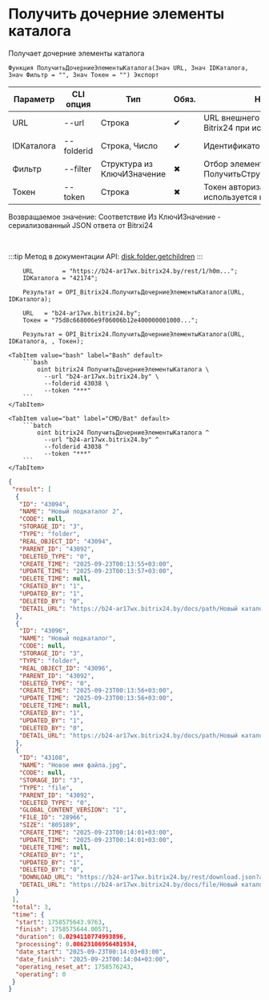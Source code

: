 ﻿---
sidebar_position: 7
description: Получить дочерние элементы каталога и другие функции для работы с Bitrix24 в Открытом пакете интеграций - бесплатной open-source библиотеке интеграций для 1С:Предприятие 8, OneScript и CLI
keywords: [1C, 1С, 1С:Предприятие, 1С:Предприятие 8.3, API, Интеграция, Сервисы, Обмен, OneScript, CLI, Bitrix24]
---


# Получить дочерние элементы каталога
 Получает дочерние элементы каталога



`Функция ПолучитьДочерниеЭлементыКаталога(Знач URL, Знач IDКаталога, Знач Фильтр = "", Знач Токен = "") Экспорт`

  | Параметр | CLI опция | Тип | Обяз. | Назначение |
  |-|-|-|-|-|
  | URL | --url | Строка | &#x2714; | URL внешнего вебхука или адрес Bitrix24 при использовании токена |
  | IDКаталога | --folderid | Строка, Число | &#x2714; | Идентификатор каталога |
  | Фильтр | --filter | Структура из КлючИЗначение | &#x2716; | Отбор элементов (См. ПолучитьСтруктуруФильтраКаталога) |
  | Токен | --token | Строка | &#x2716; | Токен авторизации, если используется не вебхук |

  
  Возвращаемое значение:   Соответствие Из КлючИЗначение - сериализованный JSON ответа от Bitrxi24

<br/>

:::tip
Метод в документации API: [disk.folder.getchildren](https://dev.1c-bitrix.ru/rest_help/disk/folder/disk_folder_getchildren.php)
:::
<br/>


```bsl title="Пример использования для 1С:Предприятие/OneScript"
    URL        = "https://b24-ar17wx.bitrix24.by/rest/1/h0m...";
    IDКаталога = "42174";

    Результат = OPI_Bitrix24.ПолучитьДочерниеЭлементыКаталога(URL, IDКаталога);

    URL   = "b24-ar17wx.bitrix24.by";
    Токен = "75d8c668006e9f06006b12e400000001000...";

    Результат = OPI_Bitrix24.ПолучитьДочерниеЭлементыКаталога(URL, IDКаталога, , Токен);
```
    

 <Tabs>
  
    <TabItem value="bash" label="Bash" default>
        ```bash
            oint bitrix24 ПолучитьДочерниеЭлементыКаталога \
              --url "b24-ar17wx.bitrix24.by" \
              --folderid 43038 \
              --token "***"
        ```
    </TabItem>
  
    <TabItem value="bat" label="CMD/Bat" default>
        ```batch
            oint bitrix24 ПолучитьДочерниеЭлементыКаталога ^
              --url "b24-ar17wx.bitrix24.by" ^
              --folderid 43038 ^
              --token "***"
        ```
    </TabItem>
</Tabs>


```json title="Результат"
{
 "result": [
  {
   "ID": "43094",
   "NAME": "Новый подкаталог 2",
   "CODE": null,
   "STORAGE_ID": "3",
   "TYPE": "folder",
   "REAL_OBJECT_ID": "43094",
   "PARENT_ID": "43092",
   "DELETED_TYPE": "0",
   "CREATE_TIME": "2025-09-23T00:13:55+03:00",
   "UPDATE_TIME": "2025-09-23T00:13:57+03:00",
   "DELETE_TIME": null,
   "CREATED_BY": "1",
   "UPDATED_BY": "1",
   "DELETED_BY": "0",
   "DETAIL_URL": "https://b24-ar17wx.bitrix24.by/docs/path/Новый каталог/Новый подкаталог 2"
  },
  {
   "ID": "43096",
   "NAME": "Новый подкаталог",
   "CODE": null,
   "STORAGE_ID": "3",
   "TYPE": "folder",
   "REAL_OBJECT_ID": "43096",
   "PARENT_ID": "43092",
   "DELETED_TYPE": "0",
   "CREATE_TIME": "2025-09-23T00:13:56+03:00",
   "UPDATE_TIME": "2025-09-23T00:13:56+03:00",
   "DELETE_TIME": null,
   "CREATED_BY": "1",
   "UPDATED_BY": "1",
   "DELETED_BY": "0",
   "DETAIL_URL": "https://b24-ar17wx.bitrix24.by/docs/path/Новый каталог/Новый подкаталог"
  },
  {
   "ID": "43108",
   "NAME": "Новое имя файла.jpg",
   "CODE": null,
   "STORAGE_ID": "3",
   "TYPE": "file",
   "PARENT_ID": "43092",
   "DELETED_TYPE": "0",
   "GLOBAL_CONTENT_VERSION": "1",
   "FILE_ID": "28966",
   "SIZE": "805189",
   "CREATE_TIME": "2025-09-23T00:14:01+03:00",
   "UPDATE_TIME": "2025-09-23T00:14:01+03:00",
   "DELETE_TIME": null,
   "CREATED_BY": "1",
   "UPDATED_BY": "1",
   "DELETED_BY": "0",
   "DOWNLOAD_URL": "https://b24-ar17wx.bitrix24.by/rest/download.json?auth=bbc9d168006e9f06006b12e40000000100000781e9b6433711eedbda5bc51f59ddaacf&token=disk%7CaWQ9NDMxMDgmXz03YjlhM3NmWmZhVTVMOVk2ZzRaRVJvamVMZVljQWE3Mw%3D%3D%7CImRvd25sb2FkfGRpc2t8YVdROU5ETXhNRGdtWHowM1lqbGhNM05tV21aaFZUVk1PVmsyWnpSYVJWSnZhbVZNWlZsalFXRTNNdz09fGJiYzlkMTY4MDA2ZTlmMDYwMDZiMTJlNDAwMDAwMDAxMDAwMDA3ODFlOWI2NDMzNzExZWVkYmRhNWJjNTFmNTlkZGFhY2Yi.XfJJttssVizqZRsqglX%2FqMPhxR2Whkh8qvUS4R6%2BsoY%3D",
   "DETAIL_URL": "https://b24-ar17wx.bitrix24.by/docs/file/Новый каталог/Новое имя файла.jpg"
  }
 ],
 "total": 3,
 "time": {
  "start": 1758575643.9763,
  "finish": 1758575644.00571,
  "duration": 0.0294110774993896,
  "processing": 0.00623106956481934,
  "date_start": "2025-09-23T00:14:03+03:00",
  "date_finish": "2025-09-23T00:14:04+03:00",
  "operating_reset_at": 1758576243,
  "operating": 0
 }
}
```
